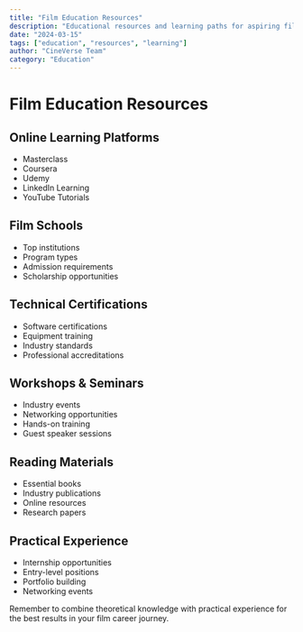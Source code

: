 ```yaml
---
title: "Film Education Resources"
description: "Educational resources and learning paths for aspiring filmmakers"
date: "2024-03-15"
tags: ["education", "resources", "learning"]
author: "CineVerse Team"
category: "Education"
---
```


# Film Education Resources

## Online Learning Platforms
- Masterclass
- Coursera
- Udemy
- LinkedIn Learning
- YouTube Tutorials

## Film Schools
- Top institutions
- Program types
- Admission requirements
- Scholarship opportunities

## Technical Certifications
- Software certifications
- Equipment training
- Industry standards
- Professional accreditations

## Workshops & Seminars
- Industry events
- Networking opportunities
- Hands-on training
- Guest speaker sessions

## Reading Materials
- Essential books
- Industry publications
- Online resources
- Research papers

## Practical Experience
- Internship opportunities
- Entry-level positions
- Portfolio building
- Networking events

Remember to combine theoretical knowledge with practical experience for the best results in your film career journey.